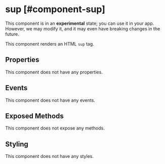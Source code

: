 
# sup [#component-sup]

<Callout type="warning" emoji="📔">This component is in an **experimental** state; you can use it in your app. However, we may modify it, and it may even have breaking changes in the future.</Callout>

This component renders an HTML `sup` tag.



## Properties

This component does not have any properties.

## Events

This component does not have any events.

## Exposed Methods

This component does not expose any methods.

## Styling

This component does not have any styles.
